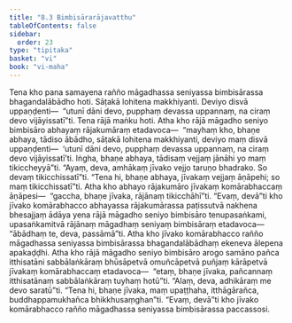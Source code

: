 ```yaml
---
title: "8.3 Bimbisārarājavatthu"
tableOfContents: false
sidebar:
  order: 23
type: "tipitaka"
basket: "vi"
book: "vi-maha"
---
```



<DynamicBreadcrumb />

<Division number="331" book="vi-maha" bookNo="3" page="382">

<Paragraph number="1568" book="vi-maha">
Tena kho pana samayena rañño māgadhassa seniyassa bimbisārassa bhagandalābādho hoti. Sāṭakā lohitena makkhiyanti. Deviyo disvā uppaṇḍenti—  “utunī dāni devo, pupphaṃ devassa uppannaṃ, na ciraṃ devo vijāyissatī”ti. Tena rājā maṅku hoti. Atha kho rājā māgadho seniyo bimbisāro abhayaṃ rājakumāraṃ etadavoca—  “mayhaṃ kho, bhaṇe abhaya, tādiso ābādho, sāṭakā lohitena makkhiyanti, deviyo maṃ disvā uppaṇḍenti—  ‘utunī dāni devo, pupphaṃ devassa uppannaṃ, na ciraṃ devo vijāyissatī’ti. Iṅgha, bhaṇe abhaya, tādisaṃ vejjaṃ jānāhi yo maṃ tikiccheyyā”ti. “Ayaṃ, deva, amhākaṃ jīvako vejjo taruṇo bhadrako. So devaṃ tikicchissatī”ti. “Tena hi, bhaṇe abhaya, jīvakaṃ vejjaṃ āṇāpehi; so maṃ tikicchissatī”ti.
</Paragraph>

<Paragraph number="1569" book="vi-maha">
Atha kho abhayo rājakumāro jīvakaṃ komārabhaccaṃ āṇāpesi—  “gaccha, bhaṇe jīvaka, rājānaṃ tikicchāhī”ti. “Evaṃ, devā”ti kho jīvako komārabhacco abhayassa rājakumārassa paṭissutvā nakhena bhesajjaṃ ādāya yena rājā māgadho seniyo bimbisāro tenupasaṅkami, upasaṅkamitvā rājānaṃ māgadhaṃ seniyaṃ bimbisāraṃ etadavoca—  “ābādhaṃ te, deva, passāmā”ti. Atha kho jīvako komārabhacco rañño māgadhassa seniyassa bimbisārassa bhagandalābādhaṃ ekeneva ālepena apakaḍḍhi. Atha kho rājā māgadho seniyo bimbisāro arogo samāno pañca itthisatāni sabbālaṅkāraṃ bhūsāpetvā omuñcāpetvā puñjaṃ kārāpetvā jīvakaṃ komārabhaccaṃ etadavoca—  “etaṃ, bhaṇe jīvaka, pañcannaṃ itthisatānaṃ sabbālaṅkāraṃ tuyhaṃ hotū”ti. “Alaṃ, deva, adhikāraṃ me devo saratū”ti. “Tena hi, bhaṇe jīvaka, maṃ upaṭṭhaha, itthāgārañca, buddhappamukhañca bhikkhusaṃghan”ti. “Evaṃ, devā”ti kho jīvako komārabhacco rañño māgadhassa seniyassa bimbisārassa paccassosi.
</Paragraph>
</Division>
